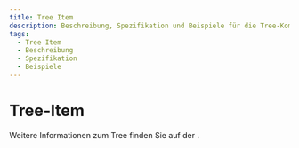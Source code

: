 ```yaml
---
title: Tree Item
description: Beschreibung, Spezifikation und Beispiele für die Tree-Komponente.
tags:
  - Tree Item
  - Beschreibung
  - Spezifikation
  - Beispiele
---
```


# Tree-Item

Weitere Informationen zum Tree finden Sie auf der <kol-link _href="/docs/components/tree" _label="Seite der Tree-Komponente"></kol-link>.

<Readme />
